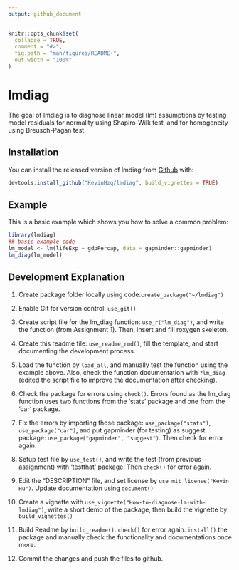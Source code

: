 ```yaml
---
output: github_document
---
```


<!-- README.md is generated from README.Rmd. Please edit that file -->

```r
knitr::opts_chunk$set(
  collapse = TRUE,
  comment = "#>",
  fig.path = "man/figures/README-",
  out.width = "100%"
)
```

# lmdiag

<!-- badges: start -->
<!-- badges: end -->

The goal of lmdiag is to diagnose linear model (lm) assumptions by testing model residuals for normality using Shapiro-Wilk test, and for homogeneity using
Breusch-Pagan test.

## Installation

You can install the released version of lmdiag from [Github](https://github.com/) with:

``` r
devtools:install_github("KevinHzq/lmdiag", build_vignettes = TRUE)
```

## Example

This is a basic example which shows you how to solve a common problem:

```r
library(lmdiag)
## basic example code
lm_model <- lm(lifeExp ~ gdpPercap, data = gapminder::gapminder)
lm_diag(lm_model)
```

## Development Explanation

  1. Create package folder locally using code:`create_package("~/lmdiag")`
  
  2. Enable Git for version control: `use_git()`
  
  3. Create script file for the lm_diag function: `use_r("lm_diag")`, and write the function (from Assignment 1). Then, insert and fill roxygen skeleton.
  
  4. Create this readme file: `use_readme_rmd()`, fill the template, and start documenting the development process.
  
  5. Load the function by `load_all`, and manually test the function using the example above. Also, check the function documentation with `?lm_diag` (edited the script file to improve the documentation after checking). 
  
  6. Check the package for errors using `check()`. Errors found as the lm_diag function uses two functions from the 'stats' package and one from the 'car' package.
  
  7. Fix the errors by importing those package: `use_package("stats")`, `use_package("car")`, and put gapminder (for testing) as suggest package: `use_package("gapminder", "suggest")`. Then check for error again. 
  
  8. Setup test file by `use_test()`, and write the test (from previous assignment) with 'testthat' package. Then `check()` for error again. 
  
  9. Edit the "DESCRIPTION" file, and set license by `use_mit_license("Kevin Hu")`. Update documentation using `document()`
  
  10. Create a vignette with `use_vignette("How-to-diagnose-lm-with-lmdiag")`, write a short demo of the package, then build the vignette by `build_vignettes()`
  
  11. Build Readme by `build_readme()`. `check()` for error again. `install()` the package and manually check the functionality and documentations once more.
  
  12. Commit the changes and push the files to github.

